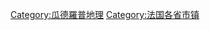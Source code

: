 {{Commons category|Cities and villages in Guadeloupe}}

[[Category:瓜德羅普地理|Category:瓜德羅普地理]]
[[Category:法国各省市镇|Category:法国各省市镇]]
